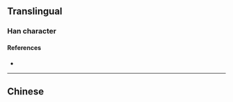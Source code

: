 {{character info/new}}
{{also|儺}}
==Translingual==

===Han character===
{{Han char|rn=9|rad=人|as=10|sn=12|four=|canj=OEOG|ids=⿰亻难}}

====References====
* {{Han ref|kx=0114.051|hdz=10206.140|uh=50A9|ud=20649}}

----

==Chinese==
{{zh-see|儺}}